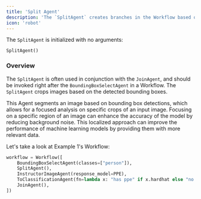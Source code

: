 ```yaml
---
title: 'Split Agent'
description: 'The `SplitAgent` creates branches in the Workflow based on bounding box detections.'
icon: 'robot'
---
```


The `SplitAgent` is initialized with no arguments: 

```
SplitAgent()
```

### Overview

The `SplitAgent` is often used in conjunction with the `JoinAgent`, and should be invoked right after the `BoundingBoxSelectAgent` in a Workflow. The `SplitAgent` crops images based on the detected bounding boxes.

This Agent segments an image based on bounding box detections, which allows for a focused analysis on specific crops of an input image. Focusing on a specific region of an image can enhance the accuracy of the model by reducing background noise. This localized approach can improve the performance of machine learning models by providing them with more relevant data.

Let's take a look at Example 1's Workflow:

```python example_1.py
workflow = Workflow([
    BoundingBoxSelectAgent(classes=["person"]),
    SplitAgent(),
    InstructorImageAgent(response_model=PPE),
    ToClassificationAgent(fn=lambda x: "has ppe" if x.hardhat else "no ppe"),
    JoinAgent(),
])
```